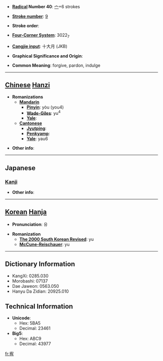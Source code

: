 * '''[[Wiktionary:Chinese radical index| Radical]] Number 40''': [[Wiktionary:Chinese radical index 宀|宀]]+6 strokes

* '''[[Wiktionary:Chinese total strokes index|Stroke number]]''': [[Wiktionary:Chinese total strokes index 9|9]]

* '''Stroke order''': 

* '''[[Wiktionary:Chinese four corner index|Four-Corner System]]''': 3022<sub>7</sub>

* '''[[Wiktionary:Chinese Cangjie index|Cangjie input]]''': 十大月 (JKB)

* '''Graphical Significance and Origin''': 

* '''Common Meaning''': forgive, pardon, indulge

----

== [[Chinese]] [[Hanzi]] ==

* '''Romanizations'''
** '''[[Mandarin]]'''
*** '''[[Pinyin]]''': yòu (you4)
*** '''[[Wade-Giles]]''': yu<sup>4</sup>
*** '''[[Yale]]''': 
** '''[[Cantonese]]'''
*** '''[[Jyutping]]''':
*** '''[[Penkyamp]]''': 
*** '''[[Yale]]''': yau6

* '''Other info''': 

----

==Japanese==
===[[Kanji]]===
{{kanji|on readings=[[ゆう]] (yū)|kun readings=[[ゆるす]] (yurusu), [[なだめる]] (nadameru)}}

* '''Other info''':  

----

== [[Korean]] [[Hanja]] ==

* '''Pronunciation''': 유

* '''Romanization'''
** '''[[The 2000 South Korean Revised Romanization|The 2000 South Korean Revised]]''': yu
** '''[[McCune-Reischauer]]''': yu

----

== Dictionary Information ==

* KangXi: 0285.030
* Morobashi: 07137
* Dae Jaweon: 0563.050
* Hanyu Da Zidian: 20925.010

== Technical Information ==

* '''Unicode''':
** Hex: 5BA5
** Decimal: 23461
* '''Big5''':
** Hex: ABC9
** Decimal: 43977

[[fr:宥]]